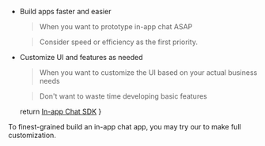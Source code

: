 - Build apps faster and easier
    
    > When you want to prototype in-app chat ASAP

    > Consider speed or efficiency as the first priority.

- Customize UI and features as needed

    > When you want to customize the UI based on your actual business needs

    > Don't want to waste time developing basic features

    return <a href={props.inAppChatSDKHref} target="_blank">In-app Chat SDK</a>
}

To finest-grained build an in-app chat app, you may try our <InAppChatSDKLink inAppChatSDKHref={props.inAppChatSDKHref} /> to make full customization.
